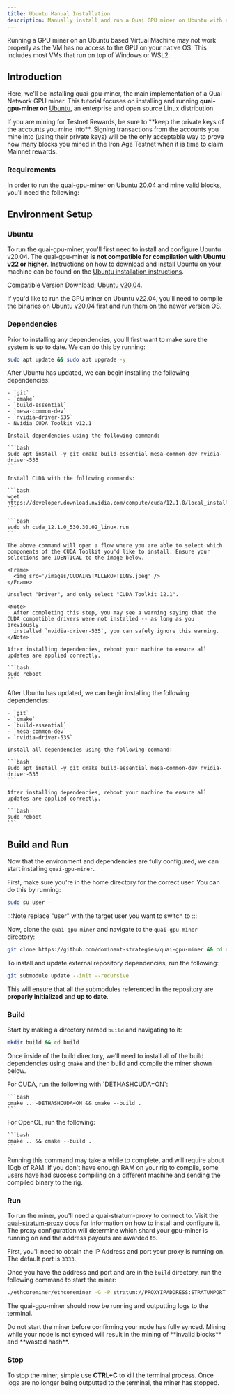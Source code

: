 ```yaml
---
title: Ubuntu Manual Installation
description: Manually install and run a Quai GPU miner on Ubuntu with either OpenCL or CUDA.
---
```


<Warning>
	Running a GPU miner on an Ubuntu based Virtual Machine may not work properly as the VM has no access to the GPU on your native OS. This
	includes most VMs that run on top of Windows or WSL2.
</Warning>

## Introduction

Here, we'll be installing quai-gpu-miner, the main implementation of a Quai Network GPU miner. This tutorial focuses on installing and running **quai-gpu-miner on** [Ubuntu](https://ubuntu.com/), an enterprise and open source Linux distribution.

<Warning>
	If you are mining for Testnet Rewards, be sure to **keep the private keys of the accounts you mine into**. Signing transactions from the
	accounts you mine into (using their private keys) will be the only acceptable way to prove how many blocks you mined in the Iron Age
	Testnet when it is time to claim Mainnet rewards.
</Warning>

### Requirements

In order to run the quai-gpu-miner on Ubuntu 20.04 and mine valid blocks, you'll need the following:

<CardGroup cols={3}>
	<Card
		title='Synced go-quai node'
		href='/guides/client/node'
		icon='computer'
	/>
	<Card
		title=' configured Stratum proxy'
		href='/guides/client/stratum'
		icon='router'
	/>
	<Card
		title='Ubuntu 20.04 machine'
		icon='ubuntu'
	/>
	<Card
		title='AMD or NVIDIA GPU'
		icon='microchip'
	/>
	<Card
		title='4GB+ of RAM'
		icon='usb-drive'
	/>
</CardGroup>

## Environment Setup

### Ubuntu

To run the quai-gpu-miner, you'll first need to install and configure Ubuntu v20.04. The quai-gpu-miner **is not compatible for compilation with Ubuntu v22 or higher**. Instructions on how to download and install Ubuntu on your machine can be found on the [Ubuntu installation instructions](https://ubuntu.com/tutorials/install-ubuntu-desktop#1-overview).

Compatible Version Download: [Ubuntu v20.04](https://releases.ubuntu.com/20.04/).

<Warning>
	If you'd like to run the GPU miner on Ubuntu v22.04, you'll need to compile the binaries on Ubuntu v20.04 first and run them on the newer
	version OS.
</Warning>

### Dependencies

Prior to installing any dependencies, you'll first want to make sure the system is up to date. We can do this by running:

```bash
sudo apt update && sudo apt upgrade -y
```

<Tabs>
  <Tab title="CUDA Dependencies">
    After Ubuntu has updated, we can begin installing the following dependencies:

    - `git`
    - `cmake`
    - `build-essential`
    - `mesa-common-dev`
    - `nvidia-driver-535`
    - Nvidia CUDA Toolkit v12.1

    Install dependencies using the following command:

    ```bash
    sudo apt install -y git cmake build-essential mesa-common-dev nvidia-driver-535
    ```

    Install CUDA with the following commands:

    ```bash
    wget https://developer.download.nvidia.com/compute/cuda/12.1.0/local_installers/cuda_12.1.0_530.30.02_linux.run
    ```

    ```bash
    sudo sh cuda_12.1.0_530.30.02_linux.run
    ```

    The above command will open a flow where you are able to select which components of the CUDA Toolkit you'd like to install. Ensure your selections are IDENTICAL to the image below.

    <Frame>
      <img src='/images/CUDAINSTALLEROPTIONS.jpeg' />
    </Frame>

    Unselect "Driver", and only select "CUDA Toolkit 12.1".

    <Note>
      After completing this step, you may see a warning saying that the CUDA compatible drivers were not installed -- as long as you previously
      installed `nvidia-driver-535`, you can safely ignore this warning.
    </Note>

    After installing dependencies, reboot your machine to ensure all updates are applied correctly.

    ```bash
    sudo reboot
    ```

  </Tab>
  <Tab title="OpenCL Dependencies">
   After Ubuntu has updated, we can begin installing the following dependencies:

    - `git`
    - `cmake`
    - `build-essential`
    - `mesa-common-dev`
    - `nvidia-driver-535`

    Install all dependencies using the following command:

    ```bash
    sudo apt install -y git cmake build-essential mesa-common-dev nvidia-driver-535
    ```

    After installing dependencies, reboot your machine to ensure all updates are applied correctly.

    ```bash
    sudo reboot
    ```

  </Tab>
</Tabs>

## Build and Run

Now that the environment and dependencies are fully configured, we can start installing `quai-gpu-miner`.

First, make sure you're in the home directory for the correct user. You can do this by running:

```bash
sudo su user -
```

:::Note
replace "user" with the target user you want to switch to
:::

Now, clone the `quai-gpu-miner` and navigate to the `quai-gpu-miner` directory:

```bash
git clone https://github.com/dominant-strategies/quai-gpu-miner && cd quai-gpu-miner
```

To install and update external repository dependencies, run the following:

```bash
git submodule update --init --recursive
```

This will ensure that all the submodules referenced in the repository are **properly initialized** and **up to date**.

### Build

Start by making a directory named `build` and navigating to it:

```bash
mkdir build && cd build
```

Once inside of the build directory, we'll need to install all of the build dependencies using `cmake` and then build and compile the miner shown below.

<Tabs>
  <Tab title="CUDA">
    For CUDA, run the following with `DETHASHCUDA=ON`:

    ```bash
    cmake .. -DETHASHCUDA=ON && cmake --build .
    ```

  </Tab>
  <Tab title="OpenCL">
    For OpenCL, run the following:

    ```bash
    cmake .. && cmake --build .
    ```

  </Tab>
</Tabs>

<Warning>
	Running this command may take a while to complete, and will require about 10gb of RAM. If you don't have enough RAM on your rig to
	compile, some users have had success compiling on a different machine and sending the compiled binary to the rig.
</Warning>

### Run

To run the miner, you'll need a quai-stratum-proxy to connect to. Visit the [quai-stratum-proxy](/guides/client/stratum) docs for information on how to install and configure it. The proxy configuration will determine which shard your gpu-miner is running on and the address payouts are awarded to.

First, you'll need to obtain the IP Address and port your proxy is running on. The default port is `3333`.

Once you have the address and port and are in the `build` directory, run the following command to start the miner:

```bash
./ethcoreminer/ethcoreminer -G -P stratum://PROXYIPADDRESS:STRATUMPORT
```

The quai-gpu-miner should now be running and outputting logs to the terminal.

<Warning>
	Do not start the miner before confirming your node has fully synced. Mining while your node is not synced will result in the mining of
	**invalid blocks** and **wasted hash**.
</Warning>

### Stop

To stop the miner, simple use **CTRL+C** to kill the terminal process. Once logs are no longer being outputted to the terminal, the miner has stopped.
